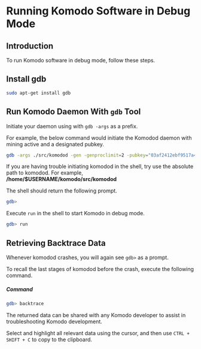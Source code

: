 
# Running Komodo Software in Debug Mode

## Introduction

To run Komodo software in debug mode, follow these steps.

## Install gdb

```bash
sudo apt-get install gdb
```

## Run Komodo Daemon With `gdb` Tool

Initiate your daemon using with `gdb -args` as a prefix.

For example, the below command would initiate the Komodod daemon with mining active and a designated pubkey.

```bash
gdb -args ./src/komodod -gen -genproclimit=2 -pubkey="03af2412ebf9517a43d192193490476fd0a44312c70755e07eb03b6d71338ebc9d"
```

<Note>

If you are having trouble initiating komodod in the shell, try use the absolute path to komodod. For example, <b>/home/$USERNAME/komodo/src/komodod</b>

</Note>

The shell should return the following prompt.

```bash
gdb>
```

Execute `run` in the shell to start Komodo in debug mode.

```bash
gdb> run
```

## Retrieving Backtrace Data

Whenever komodod crashes, you will again see `gdb>` as a prompt.

To recall the last stages of komodod before the crash, execute the following command.

##### Command

```bash
gdb> backtrace
```

The returned data can be shared with any Komodo developer to assist in troubleshooting Komodo development.

Select and highlight all relevant data using the cursor, and then use `CTRL + SHIFT + C` to copy to the clipboard.
